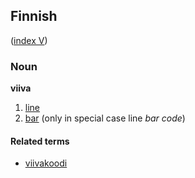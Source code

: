 ==Finnish==
([[Wiktionary:Finnish_index_v|index V]])

===Noun===
'''viiva'''

# [[line]]
# [[bar]] (only in special case line ''bar code'')

====Related terms====
*[[viivakoodi]]